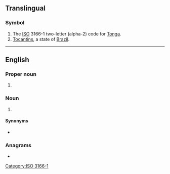 {{also|Appendix:Variations of "to"}}
==Translingual==

===Symbol===
{{head|mul|symbol}}

# The [[ISO]] 3166-1 two-letter (alpha-2) code for [[Tonga]].
# [[Tocantins]], a state of [[Brazil]].

[[Category:ISO 3166-1]]

----

==English==

===Proper noun===
{{en-proper noun}}

# {{lb|en|informal}} {{abbreviation of|Toronto|lang=en}}

===Noun===
{{en-noun}}

# {{lb|en|sports}} {{initialism of|time-out|lang=en}}

====Synonyms====
* {{l|en|T.O.}}

===Anagrams===
* {{anagrams|en|OT|ot-}}